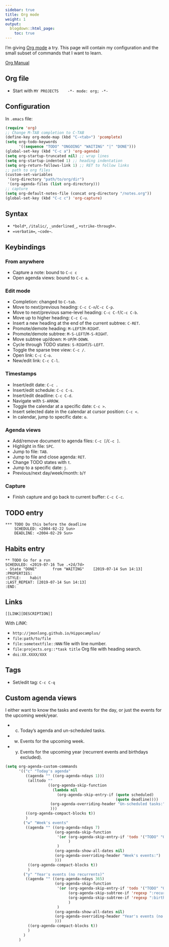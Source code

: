 ```yaml
---
sidebar: true
title: Org mode
weight: 1
output:
  blogdown::html_page:
    toc: true
---
```


I'm giving [Org mode](https://orgmode.org/) a try.
This page will contain my configuration and the small subset of commands that I want to learn.

[Org Manual](https://orgmode.org/manual/)

## Org file

- Start with `MY PROJECTS    -*- mode: org; -*-`

## Configuration

In `.emacs` file:

~~~lisp
(require 'org)
;; Change M-TAB completion to C-TAB
(define-key org-mode-map (kbd "C-<tab>") 'pcomplete)
(setq org-todo-keywords
      '((sequence "TODO" "ONGOING" "WAITING" "|" "DONE")))
(global-set-key (kbd "C-c a") 'org-agenda)
(setq org-startup-truncated nil) ;; wrap lines
(setq org-startup-indented 1) ;; heading indentation
(setq org-return-follows-link 1) ;; RET to follow links
;; path to org files
(custom-set-variables
 '(org-directory "path/to/org/dir")
 '(org-agenda-files (list org-directory)))
;; capture
(setq org-default-notes-file (concat org-directory "/notes.org"))
(global-set-key (kbd "C-c c") 'org-capture)
~~~

## Syntax

- `*bold*`, `/italic/`, `_underlined_`, `+strike-through+`.
- `=verbatim=`, `~code~`. 

## Keybindings

### From anywhere

- Capture a note: bound to `C-c c`
- Open agenda views: bound to `C-c a`.

### Edit mode

- Completion: changed to `C-tab`.
- Move to next/previous heading: `C-c C-n`/`C-c C-p`.
- Move to next/previous same-level heading: `C-c C-f`/`C-c C-b`.
- Move up to higher heading: `C-c C-u`.
- Insert a new heading at the end of the current subtree: `C-RET`.
- Promote/demote heading: `M-LEFT`/`M-RIGHT`.
- Promote/demote subtree: `M-S-LEFT`/`M-S-RIGHT`.
- Move subtree up/down: `M-UP`/`M-DOWN`.
- Cycle through TODO states: `S-RIGHT`/`S-LEFT`.
- Toggle the sparse tree view: `C-c /`.
- Open link: `C-c C-o`.
- New/edit link: `C-c C-l`.

### Timestamps

- Insert/edit date: `C-c .`
- Insert/edit schedule: `C-c C-s`.
- Insert/edit deadline: `C-c C-d`.
- Navigate with `S-ARROW`.
- Toggle the calendar at a specific date: `C-c >`.
- Insert selected date in the calendar at cursor position: `C-c <`.
- In calendar, jump to specific date: `o`.

### Agenda views

- Add/remove document to agenda files: `C-c [`/`C-c ]`.
- Highlight in file: `SPC`.
- Jump to file: `TAB`.
- Jump to file and close agenda: `RET`.
- Change TODO states with `t`.
- Jump to a specific date: `j`.
- Previous/next day/week/month: `b`/`f`

### Capture

- Finish capture and go back to current buffer: `C-c C-c`.

## TODO entry

~~~
*** TODO Do this before the deadline
    SCHEDULED: <2004-02-22 Sun>
    DEADLINE: <2004-02-29 Sun>
~~~

## Habits entry

~~~
** TODO Go for a run
SCHEDULED: <2019-07-16 Tue .+2d/7d>
- State "DONE"       from "WAITING"    [2019-07-14 Sun 14:13] 
:PROPERTIES: 
:STYLE:    habit
:LAST_REPEAT: [2019-07-14 Sun 14:13]
:END:
~~~

## Links

`[[LINK][DESCRIPTION]]`

With *LINK*:

- `http://jmonlong.github.io/Hippocamplus/`
- `file:path/to/file`
- `file:sometextfile::NNN` file with line number.
- `file:projects.org::*task title` Org file with heading search.
- `doi:XX.XXXX/XXX`

## Tags

- Set/edit tag: `C-c C-q`

## Custom agenda views

I either want to know the tasks and events for the day, or just the events for the upcoming week/year.

- (c) Today's agenda and un-scheduled tasks.
- (w) Events for the upcoming week.
- (y) Events for the upcoming year (recurrent events and birthdays excluded).

~~~lisp
(setq org-agenda-custom-commands
      '(("c" "Today's agenda"
         ((agenda "" ((org-agenda-ndays 1)))
          (alltodo ""
                   ((org-agenda-skip-function
                     (lambda nil
                       (org-agenda-skip-entry-if (quote scheduled)
                                                 (quote deadline))))
                    (org-agenda-overriding-header "Un-scheduled tasks:")
                    )))
         ((org-agenda-compact-blocks t))
         )
        ("w" "Week's events"
         ((agenda "" ((org-agenda-ndays 7)
                      (org-agenda-skip-function
                       '(or (org-agenda-skip-entry-if 'todo '("TODO" "ONGOING" "DONE"))
                            )
                       )
                      (org-agenda-show-all-dates nil)
                      (org-agenda-overriding-header "Week's events:")
                      )))
          ((org-agenda-compact-blocks t))
          )
        ("y" "Year's events (no recurrents)"
         ((agenda "" ((org-agenda-ndays 365)
                      (org-agenda-skip-function
                       '(or (org-agenda-skip-entry-if 'todo '("TODO" "ONGOING" "DONE"))
                            (org-agenda-skip-subtree-if 'regexp ":recurrent:")
                            (org-agenda-skip-subtree-if 'regexp ":birthday:")
                            )
                       )
                      (org-agenda-show-all-dates nil)
                      (org-agenda-overriding-header "Year's events (no recurrents):")
                      )))
          ((org-agenda-compact-blocks t))
          )
        )
      )
~~~
